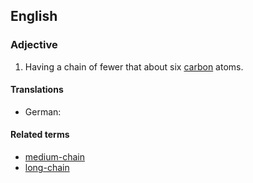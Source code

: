 ==English==

===Adjective===
{{en-adj|head=[[short]]-[[chain]]|-}}

# {{context|organic chemistry|of an aliphatic compound}} Having a chain of fewer that about six [[carbon]] atoms.

====Translations====
{{trans-top}}
* German: {{t-|de|kurzkettig}}
{{trans-mid}}
{{trans-bottom}}

====Related terms====
* [[medium-chain]]
* [[long-chain]]